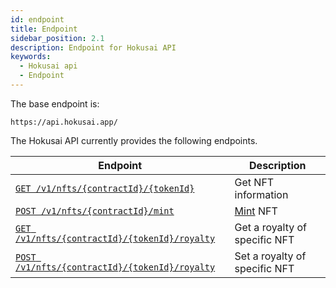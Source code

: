 ```yaml
---
id: endpoint
title: Endpoint
sidebar_position: 2.1
description: Endpoint for Hokusai API
keywords:
  - Hokusai api
  - Endpoint
---
```


The base endpoint is:
```
https://api.hokusai.app/
```

The Hokusai API currently provides the following endpoints.

|Endpoint|Description|
|--|--|
|[`GET /v1/nfts/{contractId}/{tokenId}`](nft/get)|Get NFT information|
|[`POST /v1/nfts/{contractId}/mint`](nft/mint)|[Mint](glosarry#Mint) NFT|
|[`GET /v1/nfts/{contractId}/{tokenId}/royalty`](royalty/get)|Get a royalty of specific NFT|
|[`POST /v1/nfts/{contractId}/{tokenId}/royalty`](royalty/set)|Set a royalty of specific NFT|